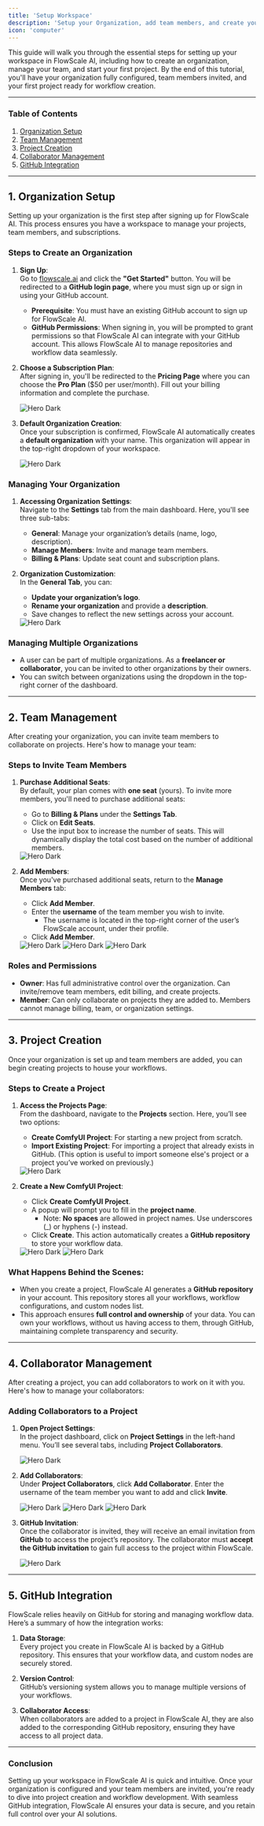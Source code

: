 ```yaml
---
title: 'Setup Workspace'
description: 'Setup your Organization, add team members, and create your first Project'
icon: 'computer'
---
```


This guide will walk you through the essential steps for setting up your workspace in FlowScale AI, including how to create an organization, manage your team, and start your first project. By the end of this tutorial, you'll have your organization fully configured, team members invited, and your first project ready for workflow creation.

---

### **Table of Contents**
1. [Organization Setup](#1-organization-setup)
2. [Team Management](#2-team-management)
3. [Project Creation](#3-project-creation)
4. [Collaborator Management](#4-collaborator-management)
5. [GitHub Integration](#5-github-integration)

---

## 1. **Organization Setup**

Setting up your organization is the first step after signing up for FlowScale AI. This process ensures you have a workspace to manage your projects, team members, and subscriptions.

### **Steps to Create an Organization**
1. **Sign Up**:  
   Go to [flowscale.ai](https://flowscale.ai) and click the **"Get Started"** button. You will be redirected to a **GitHub login page**, where you must sign up or sign in using your GitHub account.  
   - **Prerequisite**: You must have an existing GitHub account to sign up for FlowScale AI.
   - **GitHub Permissions**: When signing in, you will be prompted to grant permissions so that FlowScale AI can integrate with your GitHub account. This allows FlowScale AI to manage repositories and workflow data seamlessly.

2. **Choose a Subscription Plan**:  
   After signing in, you'll be redirected to the **Pricing Page** where you can choose the **Pro Plan** ($50 per user/month). Fill out your billing information and complete the purchase.

    <Frame caption="Select a Subscription Plan" style={{marginBottom: '10px'}}>
        <img
            className="block"
            src="/images/setup/buy-plan.png"
            alt="Hero Dark"
        />
    </Frame>

3. **Default Organization Creation**:  
   Once your subscription is confirmed, FlowScale AI automatically creates a **default organization** with your name. This organization will appear in the top-right dropdown of your workspace.

    <Frame caption="Default Organization" style={{marginBottom: '10px'}}>
        <img
            className="block"
            src="/images/setup/default-org.png"
            alt="Hero Dark"
        />
    </Frame>

### **Managing Your Organization**
1. **Accessing Organization Settings**:  
   Navigate to the **Settings** tab from the main dashboard. Here, you'll see three sub-tabs:  
   - **General**: Manage your organization’s details (name, logo, description).  
   - **Manage Members**: Invite and manage team members.  
   - **Billing & Plans**: Update seat count and subscription plans.

2. **Organization Customization**:  
   In the **General Tab**, you can:  
   - **Update your organization’s logo**.  
   - **Rename your organization** and provide a **description**.  
   - Save changes to reflect the new settings across your account.

    <Frame caption="Organization Settings -> General Tab" style={{marginBottom: '10px'}}>
        <img
            className="block"
            src="/images/setup/org-general-settings.png"
            alt="Hero Dark"
        />
    </Frame>

### **Managing Multiple Organizations**
- A user can be part of multiple organizations. As a **freelancer or collaborator**, you can be invited to other organizations by their owners.
- You can switch between organizations using the dropdown in the top-right corner of the dashboard.

---

## 2. **Team Management**

After creating your organization, you can invite team members to collaborate on projects. Here's how to manage your team:

### **Steps to Invite Team Members**
1. **Purchase Additional Seats**:  
   By default, your plan comes with **one seat** (yours). To invite more members, you'll need to purchase additional seats:  
   - Go to **Billing & Plans** under the **Settings Tab**.  
   - Click on **Edit Seats**.  
   - Use the input box to increase the number of seats. This will dynamically display the total cost based on the number of additional members.

    <Frame caption="Organization Settings -> Billing & Plans -> Edit Seats" style={{marginBottom: '10px'}}>
        <img
            className="block"
            src="/images/setup/org-seats.png"
            alt="Hero Dark"
        />
    </Frame>

2. **Add Members**:  
   Once you've purchased additional seats, return to the **Manage Members** tab:  
   - Click **Add Member**.  
   - Enter the **username** of the team member you wish to invite.  
     - The username is located in the top-right corner of the user’s FlowScale account, under their profile.
   - Click **Add Member**.  

    <Frame caption="Organization Settings -> Manage Members -> Add Member" style={{marginBottom: '10px'}}>
        <img
            className="block"
            src="/images/setup/org-add-member.png"
            alt="Hero Dark"
        />
    </Frame>
    <Frame caption="Provide Member's GitHub username" style={{marginBottom: '10px'}}>
        <img
            className="block"
            src="/images/setup/org-add-member-modal.png"
            alt="Hero Dark"
        />
    </Frame>
    <Frame caption="Member successfully added!" style={{marginBottom: '10px'}}>
        <img
            className="block"
            src="/images/setup/org-added-member.png"
            alt="Hero Dark"
        />
    </Frame>

### **Roles and Permissions**
- **Owner**: Has full administrative control over the organization. Can invite/remove team members, edit billing, and create projects.
- **Member**: Can only collaborate on projects they are added to. Members cannot manage billing, team, or organization settings.

---

## 3. **Project Creation**

Once your organization is set up and team members are added, you can begin creating projects to house your workflows.

### **Steps to Create a Project**
1. **Access the Projects Page**:  
   From the dashboard, navigate to the **Projects** section. Here, you’ll see two options:  
   - **Create ComfyUI Project**: For starting a new project from scratch.  
   - **Import Existing Project**: For importing a project that already exists in GitHub. (This option is useful to import someone else's project or a project you’ve worked on previously.)

    <Frame caption="Get Started with Projects" style={{marginBottom: '10px'}}>
        <img
            className="block"
            src="/images/setup/empty-org.png"
            alt="Hero Dark"
        />
    </Frame>

2. **Create a New ComfyUI Project**:
   - Click **Create ComfyUI Project**.
   - A popup will prompt you to fill in the **project name**.  
     - Note: **No spaces** are allowed in project names. Use underscores (_) or hyphens (-) instead.
   - Click **Create**. This action automatically creates a **GitHub repository** to store your workflow data.

   <Frame caption="Create a Project" style={{marginBottom: '10px'}}>
        <img
            className="block"
            src="/images/setup/create-project-modal.png"
            alt="Hero Dark"
        />
    </Frame>
   <Frame caption="Project successfully created!" style={{marginBottom: '10px'}}>
        <img
            className="block"
            src="/images/setup/new-project.png"
            alt="Hero Dark"
        />
    </Frame>

### **What Happens Behind the Scenes**:
- When you create a project, FlowScale AI generates a **GitHub repository** in your account. This repository stores all your workflows, workflow configurations, and custom nodes list.  
- This approach ensures **full control and ownership** of your data. You can own your workflows, without us having access to them, through GitHub, maintaining complete transparency and security.

---

## 4. **Collaborator Management**

After creating a project, you can add collaborators to work on it with you. Here's how to manage your collaborators:

### **Adding Collaborators to a Project**
1. **Open Project Settings**:  
   In the project dashboard, click on **Project Settings** in the left-hand menu. You’ll see several tabs, including **Project Collaborators**.
   
   <Frame caption="Project Page -> Settings" style={{marginBottom: '10px'}}>
        <img
            className="block"
            src="/images/setup/collab-1.png"
            alt="Hero Dark"
        />
    </Frame>

2. **Add Collaborators**:  
   Under **Project Collaborators**, click **Add Collaborator**. Enter the username of the team member you want to add and click **Invite**.

   <Frame caption="Project Settings -> Add Collaborators" style={{marginBottom: '10px'}}>
        <img
            className="block"
            src="/images/setup/collab-2.png"
            alt="Hero Dark"
        />
    </Frame>
    <Frame caption="Project Settings -> Add Collaborators" style={{marginBottom: '10px'}}>
        <img
            className="block"
            src="/images/setup/collab-3.png"
            alt="Hero Dark"
        />
    </Frame>
    <Frame caption="Project Settings -> Add Collaborators" style={{marginBottom: '10px'}}>
        <img
            className="block"
            src="/images/setup/collab-4.png"
            alt="Hero Dark"
        />
    </Frame>

3. **GitHub Invitation**:  
   Once the collaborator is invited, they will receive an email invitation from **GitHub** to access the project’s repository. The collaborator must **accept the GitHub invitation** to gain full access to the project within FlowScale.

   <Frame caption="GitHub Collaborator Invitation" style={{marginBottom: '10px'}}>
        <img
            className="block"
            src="/images/setup/collab-invite.png"
            alt="Hero Dark"
        />
    </Frame>

---

## 5. **GitHub Integration**

FlowScale relies heavily on GitHub for storing and managing workflow data. Here’s a summary of how the integration works:

1. **Data Storage**:  
   Every project you create in FlowScale AI is backed by a GitHub repository. This ensures that your workflow data, and custom nodes are securely stored.

2. **Version Control**:  
   GitHub’s versioning system allows you to manage multiple versions of your workflows.

3. **Collaborator Access**:  
   When collaborators are added to a project in FlowScale AI, they are also added to the corresponding GitHub repository, ensuring they have access to all project data.

---

### **Conclusion**

Setting up your workspace in FlowScale AI is quick and intuitive. Once your organization is configured and your team members are invited, you're ready to dive into project creation and workflow development. With seamless GitHub integration, FlowScale AI ensures your data is secure, and you retain full control over your AI solutions.